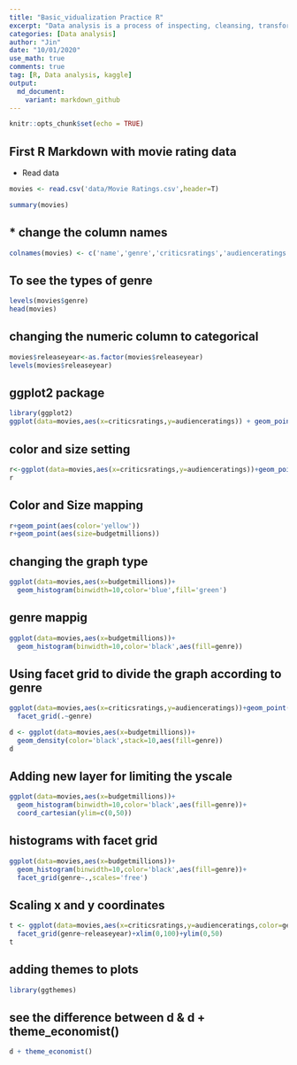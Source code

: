 ```yaml
---
title: "Basic_vidualization Practice R"
excerpt: "Data analysis is a process of inspecting, cleansing, transforming and modeling data with the goal of discovering useful information, informing conclusions and supporting decision-making. Data analysis has multiple facets and approaches, encompassing diverse techniques under a variety of names, and is used in different business, science, and social science domains. In today's business world, data analysis plays a role in making decisions more scientific and helping businesses operate more effectively"
categories: [Data analysis]
author: "Jin"
date: "10/01/2020"
use_math: true
comments: true
tag: [R, Data analysis, kaggle]
output:
  md_document:
    variant: markdown_github
---
```


```r
knitr::opts_chunk$set(echo = TRUE)
```

## First R Markdown with movie rating data

* Read data

```r
movies <- read.csv('data/Movie Ratings.csv',header=T)
```

```r
summary(movies)
```

##  * change the column names

```r
colnames(movies) <- c('name','genre','criticsratings','audienceratings','budgetmillions','releaseyear')
```

## To see the types of genre
```r
levels(movies$genre)
head(movies)
```

## changing the numeric column to categorical
```r
movies$releaseyear<-as.factor(movies$releaseyear)
levels(movies$releaseyear)
```

## ggplot2 package
```r
library(ggplot2)
ggplot(data=movies,aes(x=criticsratings,y=audienceratings)) + geom_point()
```

## color and size setting 

```r
r<-ggplot(data=movies,aes(x=criticsratings,y=audienceratings))+geom_point(color='red',size=3)
r
```

## Color and Size mapping

```r
r+geom_point(aes(color='yellow'))
r+geom_point(aes(size=budgetmillions))
```

## changing the graph type

```r
ggplot(data=movies,aes(x=budgetmillions))+
  geom_histogram(binwidth=10,color='blue',fill='green')
```

## genre mappig

```r
ggplot(data=movies,aes(x=budgetmillions))+
  geom_histogram(binwidth=10,color='black',aes(fill=genre))
```


## Using facet grid to divide the graph according to genre
```r
ggplot(data=movies,aes(x=criticsratings,y=audienceratings))+geom_point(color='red',size=3)+
  facet_grid(.~genre)
```


```r
d <- ggplot(data=movies,aes(x=budgetmillions))+
  geom_density(color='black',stack=10,aes(fill=genre))
d
```

## Adding new layer for limiting the yscale
```r
ggplot(data=movies,aes(x=budgetmillions))+
  geom_histogram(binwidth=10,color='black',aes(fill=genre))+
  coord_cartesian(ylim=c(0,50))
```

## histograms with facet grid
```r
ggplot(data=movies,aes(x=budgetmillions))+
  geom_histogram(binwidth=10,color='black',aes(fill=genre))+
  facet_grid(genre~.,scales='free')
```

## Scaling x and y coordinates
```r
t <- ggplot(data=movies,aes(x=criticsratings,y=audienceratings,color=genre))+geom_point(size=3)+
  facet_grid(genre~releaseyear)+xlim(0,100)+ylim(0,50)
t
```

## adding themes to plots
```r
library(ggthemes)
```
## see the difference between d & d + theme_economist()
```r
d + theme_economist()
```




















